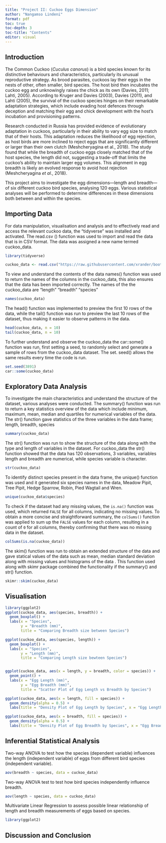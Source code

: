 ```yaml
---
title: "Project II: Cuckoo Eggs Dimension"
author: "Nangamso Lindeni"
format: pdf
toc: true
toc-depth: 3
toc-title: "Contents"
editor: visual
---
```


## Introduction

The Common Cuckoo (*Cuculus canorus*) is a bird species known for its distinctive behaviours and characteristics, particularly its unusual reproductive strategy. As brood parasites, cuckoos lay their eggs in the nests of other, often smaller, bird species. The host bird then incubates the cuckoo egg and unknowingly raises the chick as its own (Davies, 2011; Lahti, 2005). According to Kruger and Davies (2003), Davies (2011), and Lahti (2005), the survival of the cuckoo species hinges on their remarkable adaptation strategies, which include evading host defences through deception and matching their egg and chick development with the host's incubation and provisioning patterns.

Research conducted in Russia has provided evidence of evolutionary adaptation in cuckoos, particularly in their ability to vary egg size to match that of their hosts. This adaptation reduces the likelihood of egg rejection, as host birds are more inclined to reject eggs that are significantly different or larger than their own clutch (Meshcheryagina et al., 2018). The study found that while the breadth of cuckoo eggs closely matched that of the host species, the length did not, suggesting a trade-off that limits the cuckoo's ability to maintain larger egg volumes. This alignment in egg breadth is likely an evolved response to avoid host rejection (Meshcheryagina *et al*., 2018).

This project aims to investigate the egg dimensions—length and breadth—of six different cuckoo bird species, analysing 120 eggs. Various statistical analyses will be performed to determine differences in these dimensions both between and within the species.

## Importing Data

For data manipulation, visualisation and analysis and to effectively read and access the relevant cuckoo data, the "tidyverse" was installed and activated. The read.csv () function was used to import and read the data that is in CSV format. The data was assigned a new name termed cuckoo_data.

```r
library(tidyverse)

cuckoo_data <- read.csv("https://raw.githubusercontent.com/xrander/bootcamp-test/master/data/cuckoo.csv")

```

To view and understand the contents of the data names() function was used to return the names of the columns in the cuckoo_data, this also ensures that the data has been imported correctly. The names of the the cuckoo_data are "length" "breadth" "species"

```r
names(cuckoo_data)
```

The head() function was implemented to preview the first 10 rows of the data, while the tail() function was run to preview the last 10 rows of the dataset, thus making it easier to observe patterns in the data.

```r
head(cuckoo_data, n = 10)
tail(cuckoo_data, n = 10)
```

To further understand and observe the cuckoo_data the car::some() function was run, first setting a seed, to randomly select and generate a sample of rows from the cuckoo_data dataset. The set. seed() allows the same results every time the code is run.

```r
set.seed(3891)
car::some(cuckoo_data)
```

## Exploratory Data Analysis

To investigate the main characteristics and understand the structure of the dataset, various analyses were conducted. The summary() function was run to return a key statistics overview of the data which include minimum, maximum, mean, median and quartiles for numerical variables of the data. The str() function gave statistics of the three variables in the data frame; length, breadth, species

```r
summary(cuckoo_data)
```

The str() function was run to show the structure of the data along with the type and length of variables in the dataset. For cuckoo_data the str() function showed that the data has 120 observations, 3 variables, variables length and breadth are numerical, while species variable is character.

```r
str(cuckoo_data)
```

To identify distinct species present in the data frame, the unique() function was used and it generated six species names in the data, Meadow Pipit, Tree Pipit, Hedge Sparrow, Robin, Pied Wagtail and Wren.

```r
unique(cuckoo_data$species)
```

To check if the dataset had any missing values, the `is.na()` function was used, which returned `FALSE` for all columns, indicating no missing values. To obtain a more concise and straightforward summary, the `colSums()` function was applied to sum up the `FALSE` values for each column, resulting in a count of `0` for all columns, thereby confirming that there was no missing data in the dataset.

```r
colSums(is.na(cuckoo_data))
```

The skim() function was run to obtain an extended structure of the data and gave statical values of the data such as mean, median standard deviation along with missing values and histograms of the data . This function used along with skimr package combined the functionality if the summary() and str() function.

```r
skimr::skim(cuckoo_data)
```

## Visualisation

```r
library(ggplot2)
ggplot(cuckoo_data, aes(species, breadth)) + 
  geom_boxplot() + 
  labs(x = "Species",
       y = "Breadth (mm)", 
       title = "Comparing Breadth size between Species")

ggplot(cuckoo_data, aes(species, length)) +
  geom_boxplot() +
  labs(x = "Species",
       y = "Length (mm)", 
       title = "Comparing Length size bewteen Species")


ggplot(cuckoo_data, aes(x = length, y = breadth, color = species)) +
  geom_point() +
  labs(x = "Egg Length (mm)",
       y = "Egg Breadth (mm)", 
       title = "Scatter Plot of Egg Length vs Breadth by Species")

ggplot(cuckoo_data, aes(x = length, fill = species)) +
  geom_density(alpha = 0.5) +
  labs(title = "Density Plot of Egg Length by Species", x = "Egg Length (mm)", y = "Density")

ggplot(cuckoo_data, aes(x = breadth, fill = species)) +
  geom_density(alpha = 0.5) +
  labs(title = "Density Plot of Egg Breadth by Species", x = "Egg Breadth (mm)", y = "Density")


```

## Inferential Statistical Analysis

Two-way ANOVA to test how the species (dependent variable) influences the length (independent variable) of eggs from different bird species (independent variable).

```r
aov(breadth ~ species, data = cuckoo_data)
```

Two-way ANOVA test to test how bird species independently influence breadth.

```r
aov(length ~ species, data = cuckoo_data)

```

Multivariate Linear Regression to assess possible linear relationship of length and breadth measurements of eggs based on species.

```r
library(ggplot2)

```

## Discussion and Conclusion

